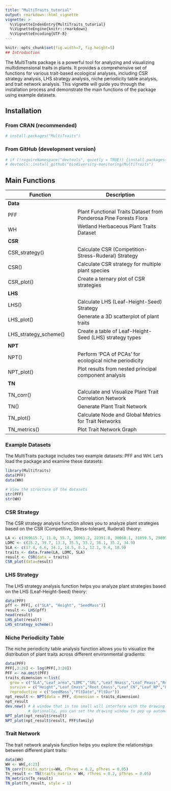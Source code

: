 ---
title: "MultiTraits_tutorial"
output: rmarkdown::html_vignette
vignette: >
  %\VignetteIndexEntry{MultiTraits_tutorial}
  %\VignetteEngine{knitr::rmarkdown}
  %\VignetteEncoding{UTF-8}
---

```{r setup, include=FALSE}
knitr::opts_chunk$set(fig.width=7, fig.height=5)
## Introduction
```

The MultiTraits package is a powerful tool for analyzing and visualizing multidimensional traits in plants. It provides a comprehensive set of functions for various trait-based ecological analyses, including CSR strategy analysis, LHS strategy analysis, niche periodicity table analysis, and trait network analysis. This vignette will guide you through the installation process and demonstrate the main functions of the package using example datasets.

## Installation

### From CRAN (recommended)

```{r,class.source = 'fold-show'}
# install.packages("MultiTraits")
```

### From GitHub (development version)

```{r,class.source = 'fold-show'}
# if (!requireNamespace("devtools", quietly = TRUE)) {install.packages("devtools")}
# devtools::install_github("biodiversity-monitoring/MultiTraits")
```

## Main Functions

| Function              | Description                                                                  |
|-------------------------------|----------------------------------------|
| **Data**              |                                                                              |
| PFF                   | Plant Functional Traits Dataset from Ponderosa Pine Forests Flora            |
| WH                    | Wetland Herbaceous Plant Traits Dataset                                      |
| **CSR**               |                                                                              |
| CSR_strategy()        | Calculate CSR (Competition-Stress-Ruderal) Strategy                          |
| CSR()                 | Calculate CSR strategy for multiple plant species                            |
| CSR_plot()            | Create a ternary plot of CSR strategies                                      |
| **LHS**               |                                                                              |
| LHS()                 | Calculate LHS (Leaf-Height-Seed) Strategy                                    |
| LHS_plot()            | Generate a 3D scatterplot of plant traits                                    |
| LHS_strategy_scheme() | Create a table of Leaf-Height-Seed (LHS) strategy types                      |
| **NPT**               |                                                                              |
| NPT()                 | Perform 'PCA of PCAs' for ecological niche periodicity |
| NPT_plot()            | Plot results from nested principal component analysis                        |
| **TN**                |                                                                              |
| TN_corr()             | Calculate and Visualize Plant Trait Correlation Network                      |
| TN()                  | Generate Plant Trait Network                                                 |
| TN_plot()             | Calculate Node and Global Metrics for Trait Networks                         |
| TN_metrics()          | Plot Trait Network Graph                                                     |

### Example Datasets

The MultiTraits package includes two example datasets: PFF and WH. Let's load the package and examine these datasets:

```{r,class.source = 'fold-show'}
library(MultiTraits)
data(PFF)
data(WH)

# View the structure of the datasets
str(PFF)
str(WH)
```

### CSR Strategy

The CSR strategy analysis function allows you to analyze plant strategies based on the CSR (Competitive, Stress-tolerant, Ruderal) theory:

```{r,class.source = 'fold-show'}
LA <- c(369615.7, 11.8, 55.7, 36061.2, 22391.8, 30068.1, 31059.5, 29895.1)
LDMC <- c(25.2, 39.7, 13.3, 35.5, 33.2, 36.1, 35.2, 34.9)
SLA <- c(17.4, 6.6, 34.1, 14.5, 8.1, 12.1, 9.4, 10.9)
traits <- data.frame(LA, LDMC, SLA)
result <- CSR(data = traits)
CSR_plot(data=result)
```

### LHS Strategy

The LHS strategy analysis function helps you analyze plant strategies based on the LHS (Leaf-Height-Seed) theory:

```{r,class.source = 'fold-show'}
data(PFF)
pff <- PFF[, c("SLA", "Height", "SeedMass")]
result <- LHS(pff)
head(result)
LHS_plot(result)
LHS_strategy_scheme()
```

### Niche Periodicity Table

The niche periodicity table analysis function allows you to visualize the distribution of plant traits across different environmental gradients:

```{r,class.source = 'fold-show'}
data(PFF)
PFF[,3:20] <- log(PFF[,3:20])
PFF <- na.omit(PFF)
traits_dimension <-list(
  grow = c("SLA","Leaf_area","LDMC","SRL","Leaf_Nmass","Leaf_Pmass","Root_Nmass"),
  survive = c("Height","Leaf_Cmass","Root_Cmass","Leaf_CN","Leaf_NP","Leaf_CP","Root_CN"),
  reproductive = c("SeedMass","FltDate","FltDur"))
npt_result <- NPT(data = PFF, dimension = traits_dimension)
npt_result
dev.new() # A window that is too small will interfere with the drawing. 
          # Optionally, you can set the drawing window to pop up automatically.
NPT_plot(npt_result$result)
NPT_plot(npt_result$result, PFF$family)
```

### Trait Network

The trait network analysis function helps you explore the relationships between different plant traits:

```{r,class.source = 'fold-show'}
data(WH)
WH <- WH[,4:23]
TN_corr(traits_matrix=WH, rThres = 0.2, pThres = 0.05)
Tn_result <- TN(traits_matrix = WH, rThres = 0.2, pThres = 0.05)
TN_metrics(Tn_result)
TN_plot(Tn_result, style = 1)
```
